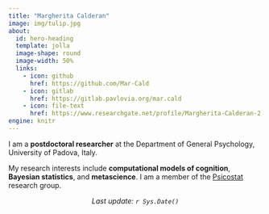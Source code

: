 ```yaml
---
title: "Margherita Calderan"
image: img/tulip.jpg
about:
  id: hero-heading
  template: jolla
  image-shape: round
  image-width: 50%
  links:
    - icon: github
      href: https://github.com/Mar-Cald
    - icon: gitlab
      href: https://gitlab.pavlovia.org/mar.cald
    - icon: file-text
      href: https://www.researchgate.net/profile/Margherita-Calderan-2
engine: knitr
---
```


::: {#hero-heading}
I am a **postdoctoral researcher** at the Department of General Psychology, University of Padova, Italy.

My research interests include **computational models of cognition**, **Bayesian statistics**, and **metascience**. I am a member of the [Psicostat](https://psicostat.dpss.psy.unipd.it/) research group.
:::

<center>*Last update: `r Sys.Date()`*</center>
